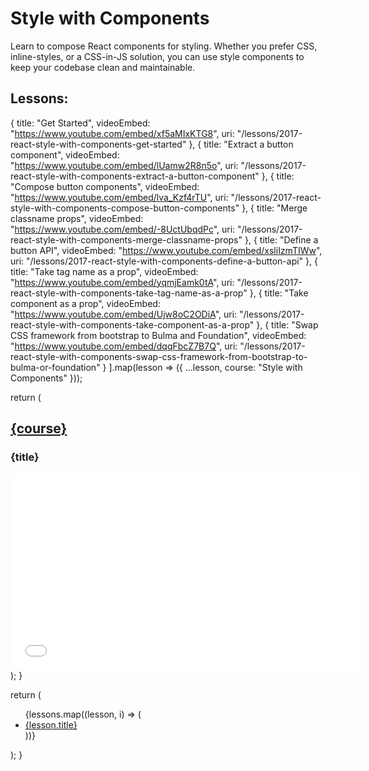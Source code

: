 
<Layout>
  <Head>
    <title>Learn React | Style with Components</title>
  </Head>

# Style with Components
Learn to compose React components for styling. Whether you prefer CSS, inline-styles, or a CSS-in-JS solution, you can use style components to keep your codebase clean and maintainable.

## Lessons:

<Index />
</Layout>

  {
    title: "Get Started",
    videoEmbed: "https://www.youtube.com/embed/xf5aMIxKTG8",
    uri: "/lessons/2017-react-style-with-components-get-started"
  },
  {
    title: "Extract a button component",
    videoEmbed: "https://www.youtube.com/embed/lUamw2R8n5o",
    uri: "/lessons/2017-react-style-with-components-extract-a-button-component"
  },
  {
    title: "Compose button components",
    videoEmbed: "https://www.youtube.com/embed/lva_Kzf4rTU",
    uri: "/lessons/2017-react-style-with-components-compose-button-components"
  },
  {
    title: "Merge classname props",
    videoEmbed: "https://www.youtube.com/embed/-8UctUbqdPc",
    uri: "/lessons/2017-react-style-with-components-merge-classname-props"
  },
  {
    title: "Define a button API",
    videoEmbed: "https://www.youtube.com/embed/xsliIzmTIWw",
    uri: "/lessons/2017-react-style-with-components-define-a-button-api"
  },
  {
    title: "Take tag name as a prop",
    videoEmbed: "https://www.youtube.com/embed/yqmjEamk0tA",
    uri: "/lessons/2017-react-style-with-components-take-tag-name-as-a-prop"
  },
  {
    title: "Take component as a prop",
    videoEmbed: "https://www.youtube.com/embed/Ujw8oC2ODiA",
    uri: "/lessons/2017-react-style-with-components-take-component-as-a-prop"
  },
  {
    title: "Swap CSS framework from bootstrap to Bulma and Foundation",
    videoEmbed: "https://www.youtube.com/embed/dqqFbcZ7B7Q",
    uri:
      "/lessons/2017-react-style-with-components-swap-css-framework-from-bootstrap-to-bulma-or-foundation"
  }
].map(lesson => ({ ...lesson, course: "Style with Components" }));

  return (
    <Layout>
      <Head>
        <title>
          Learn React | {course} > {title}
        </title>
      </Head>
      <h2>
        <a href="/courses/2018-the-context-api">{course}</a>
      </h2>
      <h3>{title}</h3>
      <iframe
        width="560"
        height="315"
        frameBorder="0"
        allow="autoplay; encrypted-media"
        allowFullScreen
        src={videoEmbed}
      ></iframe>
      <Index />
    </Layout>
  );
}

  return (
    <ul>
      {lessons.map((lesson, i) => (
        <li key={i}>
          <a href={lesson.uri}>{lesson.title}</a>
        </li>
      ))}
    </ul>
  );
}
